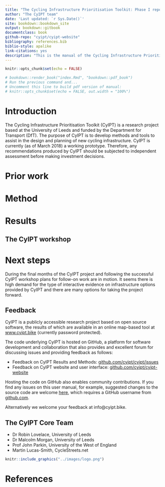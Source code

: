 ```yaml
---
title: "The Cycling Infrastructure Prioritisation Toolkit: Phase I report"
author: "The CyIPT team"
date: 'Last updated: `r Sys.Date()`'
site: bookdown::bookdown_site
output: bookdown::gitbook
documentclass: book
github-repo: "cyipt/cyipt-website"
bibliography: references.bib
biblio-style: apalike
link-citations: yes
description: "This is the manual of the Cycling Infrastructure Prioritisation Toolkit (CyIPT)."
---
```


```r
knitr::opts_chunk$set(echo = FALSE)

# bookdown::render_book("index.Rmd", "bookdown::pdf_book")
# Run the previous command and...
# Uncomment this line to build pdf version of manual:
# knitr::opts_chunk$set(echo = FALSE, out.width = "100%")
```

# Introduction

The Cycling Infrastructure Prioritisation Toolkit (CyIPT) is a research project based at the University of Leeds and funded by the Department for Transport (DfT).  The purpose of CyIPT is to develop methods and tools to assist in the design and planning of new cycling infrastructure.  CyIPT is currently (as of March 2018) a working prototype.  Therefore, any recommendations produced by CyIPT should be subjected to independent assessment before making investment decisions.

# Prior work

# Method

# Results

## The CyIPT workshop

# Next steps

During the final months of the CyIPT project and following the successful CyIPT workshop plans for follow-on work are in motion.
It seems there is high demand for the type of interactive evidence on infrastructure options provided by CyIPT and there are many options for taking the project forward.

## Feedback {-}

CyIPT is a publicly accessible research project based on open source software, the results of which are available in an online map-based tool at [www.cyipt.bike](https://www.cyipt.bike) (currently password protected).

The code underlying CyIPT is hosted on GitHub, a platform for software development and collaboration that also provides and excellent forum for discussing issues and providing feedback as follows:

- Feedback on CyIPT Results and Methods: [github.com/cyipt/cyipt/issues](https://github.com/cyipt/cyipt/issues) 
- Feedback on CyIPT website and user interface: [github.com/cyipt/cyipt-website](https://github.com/cyipt/cyipt-website/issues)

Hosting the code on GitHub also enables community contributions.
If you find any issues on this user manual, for example, suggested changes to the source code are welcome [here](https://github.com/cyipt/cyipt-website/edit/master/man/index.Rmd), which requires a GitHub username from [github.com](https://github.com/).

Alternatively we welcome your feedback at info@cyipt.bike.

## The CyIPT Core Team {-}

- Dr Robin Lovelace, University of Leeds
- Dr Malcolm Morgan, University of Leeds
- Prof John Parkin, University of the West of England
- Martin Lucas-Smith, CycleStreets.net

```r
knitr::include_graphics("../images/logo.png")
```

# References
